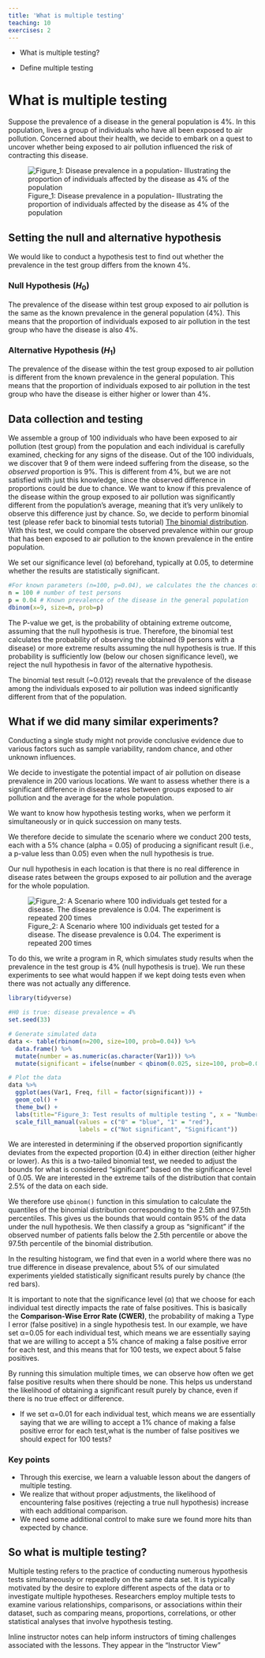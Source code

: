 ```yaml
---
title: 'What is multiple testing'
teaching: 10
exercises: 2
---
```


:::::::::::::::::::::::::::::::::::::: questions 

- What is multiple testing?

::::::::::::::::::::::::::

:::::::::::::::::::::::::::::::::::::::::::::: objectives

- Define multiple testing

::::::::::::::::::::::::::::::::::::::::::::::::

# What is multiple testing

Suppose the prevalence of a disease in the general population is 4%. In this population, lives a group of individuals who have all been exposed to air pollution. Concerned about their health, we decide to embark on a quest to uncover whether being exposed to air pollution influenced the risk of contracting this disease.

![Figure_1: Disease prevalence in a population- Illustrating the proportion of individuals affected by the disease as 4% of the population](fig/01-Disease-prevalence.png)

## Setting the null and alternative hypothesis

We would like to conduct a hypothesis test to find out whether the prevalence in the test group differs from the known 4%.

### Null Hypothesis ($H_0$)

The prevalence of the disease within test group exposed to air pollution is the same as the known prevalence in the general population (4%). This means that the proportion of individuals exposed to air pollution in the test group who have the disease is also 4%.

### Alternative Hypothesis ($H_1$)

The prevalence of the disease within the test group exposed to air pollution is different from the known prevalence in the general population. This means that the proportion of individuals exposed to air pollution in the test group who have the disease is either higher or lower than 4%.

## Data collection and testing

We assemble a group of 100  individuals who have been exposed to air pollution (test group) from the population and each individual is carefully examined, checking for any signs of the disease.
Out of the 100 individuals, we discover that 9 of them were indeed suffering from the disease, so the *observed* proportion is 9%. This is different from 4%,
but we are not satisfied with just this knowledge, since the observed difference in proportions could be due to chance. We want to know if this prevalence of the disease within the group exposed to air pollution was significantly different from the population's average, meaning that it's very unlikely to observe this difference just by chance.
So, we decide to perform binomial test (please refer back to binomial tests tutorial) [The binomial distribution]("https://sarahkaspar.github.io/biostatistics-course/03-binomial.html"). With this test, we could compare the observed prevalence within our group that has been exposed to air pollution to the known prevalence in the entire population.

We set our significance level (α) beforehand, typically at 0.05, to determine whether the results are statistically significant.

```r
#For known parameters (n=100, p=0.04), we calculates the the chances of getting the 9 individuals that indeed suffered from the disease. 
n = 100 # number of test persons
p = 0.04 # Known prevalence of the disease in the general population
dbinom(x=9, size=n, prob=p)
```

The P-value we get, is the probability of obtaining extreme outcome, assuming that the null hypothesis is true. Therefore, the binomial test calculates the probability of observing the obtained (9 persons with a disease) or more extreme results assuming the null hypothesis is true. If this probability is sufficiently low (below our chosen significance level), we reject the null hypothesis in favor of the alternative hypothesis.

The binomial test result (~0.012) reveals that the prevalence of the disease among the individuals exposed to air pollution was indeed significantly different from that of the population.

## What if we did many similar experiments?

Conducting a single study might not provide conclusive evidence due to various factors such as sample variability, random chance, and other unknown influences. 

We decide to investigate the potential impact of air pollution on disease prevalence in 200 various locations. We want to assess whether there is a significant difference in disease rates between groups exposed to air pollution and the average for the whole population. 

We want to know how hypothesis testing works, when we perform it simultaneously or in quick succession on many tests.

We therefore decide to simulate the scenario where we conduct 200 tests, each with a 5% chance (alpha = 0.05) of producing a significant result (i.e., a p-value less than 0.05) even when the null hypothesis is true.

Our null hypothesis in each location is that there is no real difference in disease rates between the groups exposed to air pollution and the average for the whole population.

![Figure_2: A Scenario where 100 individuals get tested for a disease. The disease prevalence is 0.04. The experiment is repeated 200 times](fig/Scenario_100 individuals get tested for a disease. The disease prevalence is 0.04. The experiment is repeated 200 times.png)

To do this, we write a program in R, which simulates study results when the prevalence in the test group is 4% (null hypothesis is true). We run these experiments to see what would happen if we kept doing tests even when there was not actually any difference. 

```r
library(tidyverse)
```


```r
#H0 is true: disease prevalence = 4%
set.seed(33)

# Generate simulated data
data <- table(rbinom(n=200, size=100, prob=0.04)) %>%
  data.frame() %>%
  mutate(number = as.numeric(as.character(Var1))) %>%
  mutate(significant = ifelse(number < qbinom(0.025, size=100, prob=0.04) | number > qbinom(0.975, size=100, prob=0.04), 1, 0))

# Plot the data
data %>%
  ggplot(aes(Var1, Freq, fill = factor(significant))) +
  geom_col() +
  theme_bw() +
  labs(title="Figure_3: Test results of multiple testing ", x = "Number of patients with disease", y = "Frequency") +
  scale_fill_manual(values = c("0" = "blue", "1" = "red"),
                    labels = c("Not significant", "Significant"))

```

We are interested in determining if the observed proportion significantly deviates from the expected proportion (0.4) in either direction (either higher or lower). As this is a two-tailed binomial test, we needed to adjust the bounds for what is considered "significant" based on the significance level of 0.05. We are interested in the extreme tails of the distribution that contain 2.5% of the data on each side.

We therefore use `qbinom()` function in this simulation to calculate the quantiles of the binomial distribution corresponding to the 2.5th and 97.5th percentiles. This gives us the bounds that would contain 95% of the data under the null hypothesis. We then classify a group as "significant" if the observed number of patients falls below the 2.5th percentile or above the 97.5th percentile of the binomial distribution.

In the resulting histogram, we find that even in a world where there was no true difference in disease prevalence, about 5% of our simulated experiments yielded statistically significant results purely by chance (the red bars). 

It is important to note that the significance level (α) that we choose for each individual test directly impacts the rate of false positives. This is basically the __Comparison-Wise Error Rate (CWER)__, the probability of making a Type I error (false positive) in a single hypothesis test. In our example, we have set α=0.05 for each individual test, which means we are essentially saying that we are willing to accept a 5% chance of making a false positive error for each test, and this means that for 100 tests, we expect about 5 false positives.

By running this simulation multiple times, we can observe how often we get false positive results when there should be none. This helps us understand the likelihood of obtaining a significant result purely by chance, even if there is no true effect or difference.

::::::::::::::::: challenge

- If we set α=0.01 for each individual test, which means we are essentially saying that we are willing to accept a 1% chance of making a false positive error for each test,what is the number of false positives we should expect for 100 tests?
::::::::::::::::::::::

:::::::::::::::: solution

::::::::::::::::::::::::::
### Key points

- Through this exercise, we learn a valuable lesson about the dangers of multiple testing.
- We realize that without proper adjustments, the likelihood of encountering false positives (rejecting a true null hypothesis) increase with each additional comparison.
- We need some additional control to make sure we found more hits than expected by chance.

## So what is multiple testing?

Multiple testing refers to the practice of conducting numerous hypothesis tests simultaneously or repeatedly on the same data set. It is typically motivated by the desire to explore different aspects of the data or to investigate multiple hypotheses. Researchers employ multiple tests to examine various relationships, comparisons, or associations within their dataset, such as comparing means, proportions, correlations, or other statistical analyses that involve hypothesis testing.


:::::::::::::::::::::::::::::::::::::::::::::::::::::::::::::::::::: instructor

Inline instructor notes can help inform instructors of timing challenges
associated with the lessons. They appear in the "Instructor View"

::::::::::::::::::::::::::::::::::::::::::::::::::::::::::::::::::::::::::::::::

